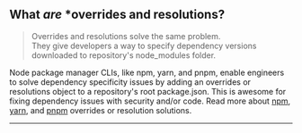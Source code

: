 <section>

## What _are_ \*overrides and resolutions?

> Overrides and resolutions solve the same problem.<br />
> They give developers a way to specify dependency versions downloaded to repository's node_modules folder.

Node package manager CLIs, like npm, yarn, and pnpm, enable engineers to solve dependency specificity issues by adding an overrides or resolutions object to a repository's root package.json. This is awesome for fixing dependency issues with security and/or code. Read more about [npm](https://docs.npmjs.com/cli/v8/configuring-npm/package-json#overrides), [yarn](https://yarnpkg.com/configuration/manifest#resolutions), and [pnpm](https://pnpm.io/package_json#pnpmoverrides) overrides or resolution solutions.

---

</section>
